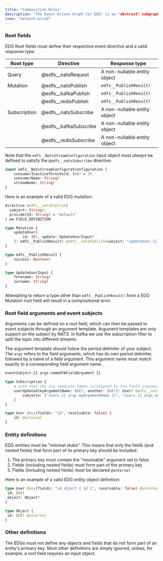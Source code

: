 ```yaml
---
title: "Composition Rules"
description: "The Event-Driven Graph (or EDG) is an "abstract" subgraph, so it must not define any resolvers. EDGs are also subject to special compositional rules."
icon: "network-wired"
---
```


### Root fields

EDG Root fields must define their respective event directive and a valid response type:

| Root type    | Directive             | Response type                |
| ------------ | --------------------- | ---------------------------- |
| Query        | @edfs__natsRequest    | A non-nullable entity object |
| Mutation     | @edfs__natsPublish    | `edfs__PublishResult!`       |
|              | @edfs__kafkaPublish   | `edfs__PublishResult!`       |
|              | @edfs__redisPublish   | `edfs__PublishResult!`       |
| Subscription | @edfs__natsSubscribe  | A non-nullable entity object |
|              | @edfs__kafkaSubscribe | A non-nullable entity object |
|              | @edfs__redisSubscribe | A non-nullable entity object |

Note that the `edfs__NatsStreamConfiguration` input object must _always_ be defined to satisfy the `@edfs__natsSubscribe` directive:

```graphql
input edfs__NatsStreamConfigurationfiguration {
    consumerInactiveThreshold: Int! = 30
    consumerName: String!
    streamName: String!
}
```

Here is an example of a valid EDG mutation:

```graphql
directive @edfs__natsPublish(
  subject: String!,
  providerId: String! = "default"
) on FIELD_DEFINITION

type Mutation {
    updateUser(
        id: ID!, update: UpdateUserInput!
    ): edfs__PublishResult! @edfs__natsPublish(subject: "updateUser.{{ args.id }}")
}

type edfs__PublishResult {
    success: Boolean!
}

type UpdateUserInput {
    forename: String!
    surname: String!
}
```

Attempting to return a type other than `edfs__PublishResult!` from a EDG Mutation root field will result in a compositional error.

### Root field arguments and event subjects

Arguments can be defined on a root field, which can then be passed to event subjects through an argument template. Argument templates are only support on the subject by NATS. In Kafka we use the subscription filter to split the topic into different streams.

The argument template should follow the period delimiter of your subject. The `args` refers to the field arguments, which has its own period delimiter, followed by a name of a field argument. This argument name must match exactly to a corresponding field argument name.

```graphql
eventSubject.{{ args.nameOfAFieldArgument }}
```

```graphql
type Subscription {
    # note that the arg template names correspond to the field argument names
    userUpdated(myArgumentName: Int!, another: Int!): User! @edfs__natsSubscribe(
        subjects: ["users.{{ args.myArgumentName }}", "users.{{ args.another }}"]
    )
}

type User @key(fields: "id", resolvable: false) {
    id: @external
}
```

### Entity definitions

EDG entities must be "minimal stubs". This means that only the fields (and nested fields) that form part of its primary key should be included:

1. The primary key must contain the "resolvable" argument set to false.
2. Fields (including nested fields) must form part of the primary key
3. Fields (including nested fields) must be declared `@external`

Here is an example of a valid EDG entity object definition:

```graphql
type User @key(fields: "id object { id }", resolvable: false) @external {
 id: Int!
 object: Object!
}

type Object {
 id: Int! @external
}
```

### Other definitions

The EDGs must not define any objects and fields that do not form part of an entity's primary key. Most other definitions are simply ignored, unless, for example, a root field requires an input object.